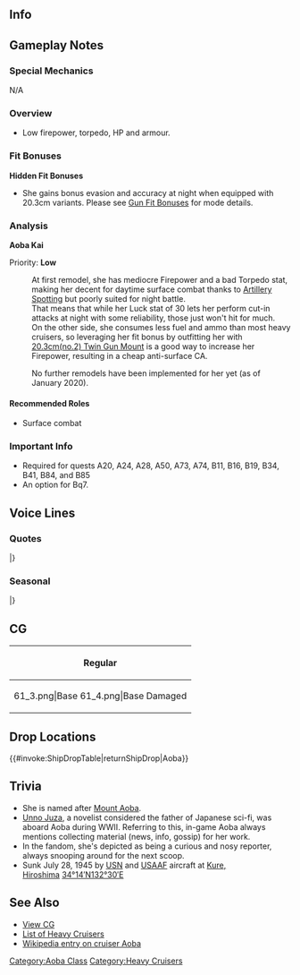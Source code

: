 ==Info==
{{KanmusuInfo|ID=054}}
{{KanmusuInfo|ID=054a}}

==Gameplay Notes==
===Special Mechanics===
N/A

===Overview===
* Low firepower, torpedo, HP and armour.

===Fit Bonuses===
{{:{{BASEPAGENAME}}/Equipment Bonuses}}
{{clear}}

'''Hidden Fit Bonuses'''
* She gains bonus evasion and accuracy at night when equipped with 20.3cm variants. Please see [[Gun Fit Bonuses]] for mode details.

===Analysis===
'''Aoba Kai'''

Priority: '''Low'''

:At first remodel, she has mediocre Firepower and a bad Torpedo stat, making her decent for daytime surface combat thanks to [[Artillery Spotting]] but poorly suited for night battle.
:That means that while her Luck stat of 30 lets her perform cut-in attacks at night with some reliability, those just won't hit for much.
:On the other side, she consumes less fuel and ammo than most heavy cruisers, so leveraging her fit bonus by outfitting her with [[20.3cm(no.2) Twin Gun Mount]] is a good way to increase her Firepower, resulting in a cheap anti-surface CA.


:No further remodels have been implemented for her yet (as of January 2020).


====Recommended Roles====
* Surface combat

===Important Info===
* Required for quests A20, A24, A28, A50, A73, A74, B11, B16, B19, B34, B41, B84, and B85
* An option for Bq7.

==Voice Lines==
===Quotes===
{{ShipquoteHeader}}
{{ShipquoteKai
|scenario = Introduction
|origin = ども、恐縮です、青葉ですぅ！一言お願いします！
|translation = I'm Aoba, thanks for your time! May I please have a few words?<ref>She behaves like a journalist.</ref>
|audio = Aoba-Introduction.ogg
}}
{{ShipquoteKai
|scenario = Library
|origin = 青葉です。トラック諸島方面へ進出して、中部太平洋作戦を支えました。
従軍作家さんも乗り込んで青葉のスタッフの仕事ぶりを取材したことも。
最期の時は、呉の港で。動かす油もなかったけど、青葉、頑張りました！
|translation = I'm Aoba. I supported operations in the Central Pacific by advancing into the Truk Archipelago.
I even had a war correspondent board and interview my staff on life aboard.<ref>Referring to [https://en.wikipedia.org/wiki/Unno_Juza Unno Juuza] who wrote a book based on his experiences called [https://www.amazon.co.jp/%E8%B5%A4%E9%81%93%E5%8D%97%E4%B8%8B-%E4%B8%AD%E5%85%AC%E6%96%87%E5%BA%AB-%E6%B5%B7%E9%87%8E-%E5%8D%81%E4%B8%89/dp/412204233X Sekidou Nanka] (Southwards to the Equator).</ref>
At the end, I was at the harbour in Kure. I did my best even though I didn't have any fuel to move!<ref>She ended her career as a floating anti-air battery in Kure Harbour.</ref>
|audio = Aoba-Library.ogg
}}
{{ShipquoteKai
|scenario = Secretary 1
|origin = 何なに？なんの話ですかぁ？
|translation = What is it? You got a story for me?
|audio = Aoba-Secretary_1.ogg
}}
{{ShipquoteKai
|scenario = Secretary 2
|origin = 司令官、青葉、見ちゃいました…
|translation = I saw that, Commander...
|audio = Aoba-Secretary_2.ogg
}}
{{ShipquoteKai
|scenario = Secretary 3
|origin = …気になるんですかぁ？いい情報ありますよぉ？
|translation = ...Are you interested? I have some nice information you know?
|audio = Aoba-Secretary_3.ogg
}}
{{ShipquoteKai
|scenario = Wedding
|origin = 青葉、ホントは敵じゃなくて司令官だけ見ていたいんだけどなあ　…な、なんてねっ！
|translation = Truthfully, I don't want to watch the enemy but just watch you, Commander... J-just kidding!
|audio = Aoba-Wedding.ogg
}}
{{ShipquoteKai
|scenario = Player's Score
|origin = 連絡みたい？なんだろ？なんだろ？
|translation = Looks like a message? What is it? What is it?
|audio = Aoba-Looking_At_Scores.ogg
}}
{{ShipquoteKai
|scenario = Joining the Fleet
|origin = 青葉取材、…いえ出撃しまーす。
|translation = Aoba, covering... No, sortieing.<ref>As in covering an event or news story.</ref>
|audio = Aoba-Joining_A_Fleet.ogg
}}
{{ShipquoteKai
|scenario = Equipment 1
|origin = よーし、もっと働けます。<ref>Shared with Supply.</ref>
|translation = Alright, I can work some more.
|audio = Aoba-Equipment_1.ogg
}}
{{ShipquoteKai
|scenario = Equipment 2
|origin = これでとっても取材…いぇ戦闘しやすくなりました！
|translation = This will make covering... No, fighting easier!
|audio = Aoba-Equipment_2.ogg
}}
{{ShipquoteKai
|scenario = Equipment 3
|origin = きょーしゅくです！<ref>Shared with Secretary Married.</ref>
|translation = Many thanks!
|audio = Aoba-Equipment_3.ogg
}}
{{ShipquoteKai
|scenario = Docking (Minor Damage)
|origin = 青葉、じっとしてられないな。
|translation = I just can't sit still.
|audio = Aoba-Docking_Minor.ogg
}}
{{ShipquoteKai
|scenario = Docking (Major Damage)
|origin = ちょおっと深入りしすぎたようです。
|translation = Looks like I got a bit too involved.
|audio = Aoba-Docking_Major.ogg
}}
{{ShipquoteKai
|scenario = Construction
|origin = 情報によると、新しい船が進水したみたいですよ。
|translation = According to my information, it looks like a new ship has been launched.
|audio = Aoba-Construction.ogg
}}
{{ShipquoteKai
|scenario = Returning from Sortie
|origin = 艦隊が帰投しますねぇ。インタビュー、する？
|translation = The fleet has returned to port. Can I have an interview?
|audio = Aoba-Returning_From_Sortie.ogg
}}
{{ShipquoteKai
|scenario = Starting a Sortie
|origin = 第一遊撃部隊、出撃ですねぇ？
|translation = 1st Mobile Force, sortieing right?<ref>Referring to Admiral Kurita's Center Force at the [https://en.wikipedia.org/wiki/Battle_of_Leyte_Gulf Battle of Leyte Gulf].</ref>
|audio = Aoba-Starting_A_Sortie.ogg
}}
{{ShipquoteKai
|scenario = Starting a Battle
|origin = よく見えますねぇ。
|translation = Take a good look.
|audio = Aoba-Battle_Start.ogg
}}
{{ShipquoteKai
|scenario = Attack
|origin = 敵は、まだこちらに気づいてないよ～
|translation = The enemy still hasn't noticed us~
|audio = Aoba-Attack.ogg
}}
{{ShipquoteKai
|scenario = Daytime Spotting/ Night Battle Attack
|origin = 索敵も砲撃も雷撃も。青葉にお任せ！
|translation = Spotting the enemy, gun attacks or torpedo attacks. Leave it all to me!
|audio = Aoba-Night_Attack.ogg
}}
{{ShipquoteKai
|scenario = Night Battle
|origin = さあ、青葉も追撃しちゃうぞ！
|translation = Now, I'll be pursuing them!
|audio = Aoba-Night_Battle.ogg
}}
{{ShipquoteKai
|scenario = MVP
|origin = お役に立てて嬉しいです！また青葉をよろしくね。
|translation = I'm happy I was able to be of use! I'll continue to be in your care!
|audio = Aoba-MVP.ogg
}}
{{ShipquoteKai
|scenario = Minor Damage 1
|origin = しまった！
|translation = Shit!
|audio = Aoba-Minor_Damage_1.ogg
}}
{{ShipquoteKai
|scenario = Minor Damage 2
|origin = くぅっ！
|translation = Gah!
|audio = Aoba-Minor_Damage_2.ogg
}}
{{ShipquoteKai
|scenario = Major Damage
|origin = 火力が…火力がちょこっと足りないのかしら…
|translation = I think... I think that wasn't enough firepower...
|audio = Aoba-Major_Damage.ogg
}}
{{ShipquoteKai
|scenario = Sunk
|origin = 沈むのは…呉鎮守府でって…決めてたんだけどな…
|translation = I was thinking... that I'd like to sink... at Kure Base...<ref>She was sunk by bombs from US planes at Kure Harbour.</ref>
|audio = Aoba-Sunk.ogg
}}
|} <references/>

{{clear}}

===Seasonal===
{{SeasonalHeaderOld}}
{{SeasonalQuote
|scenario = [[Seasonal/Valentine%27s_Day_2016|Valentine’s Day 2016]]
|origin = 司令官、ども恐縮です。青葉のチョコ差し上げます。おぉ？いい顔！いただきます。
|translation =	Hello and thanks for your time, Commander. I have some chocolates for you. Ooh? That’s a nice look! Thanks for that.
|audio = Aoba_Valentine_Sec2.ogg
|notes = Secretary 1
}}
{{SeasonalQuote
|scenario = [[Seasonal/Valentine%27s_Day_2016|Valentine’s Day 2016]]
|origin = えぇ？今の写真ですか？青葉艦隊新聞に使わせていただこうかと…えぇ？だめ？がぁーん！
|translation =	Eh? That photo I just took? I was going to publish it in my Fleet Newspaper… Eh? I can’t? Awwww!
|audio = Aoba_Valentine_Sec1.ogg
|notes = Secretary 2
}}
{{SeasonalQuote
|scenario = [[Seasonal/White_Day_2016|White Day 2016]]
|origin = これをチョコのお返しに？あぁ、すみません。渡しているとこ撮りたいので、もっかい渡してもらっていいでしょうか？あぁ、そこですぅ！ふぅー！
|translation =	Is this in return for the chocolates? Ah, excuse me. I’d like to take a photo of this moment so can you please give it to me again? Ah, right there! Whew~!
|audio = Aoba_White_Day_2016.ogg
|notes = 
}}
{{SeasonalQuote
|scenario = [[Seasonal/Coming_of_Spring_2016|Spring 2016]]
|origin = おぉ、六戦隊でお花見ですか？いいですな。青葉も記録として参加します！お料理も豪華ですね！鳳翔さん製？それは、それは。
|translation =	Oh, cherry blossom viewing with the 6th Squadron? Sounds good. I’ll join in to record it! The food looks amazing! Houshou made it? Well, well.
|audio = Aoba_Spring_2016_Sec1.mp3
|notes = 
}}
{{SeasonalQuote
|scenario = [[Seasonal/Third_Anniversary|3rd Anniversary]]
|origin = ども、司令官、恐縮です！艦隊はついに三周年を向かえ、四年目の戦いに突入するようです！記念に一枚ください！恐縮です！
|translation =	Hello and thanks for your time, Commander! The fleet has reached it’s 3rd Anniversary and is charging straight into it’s 4th year! Let me take a photo to commemorate this! Thank you!
|audio = Aoba_3rd_Anniversary_Sec1.mp3
|notes = 
}}
{{SeasonalQuote
|scenario = [[Seasonal/Rainy_Season_2016|Rainy Season 2016]]
|origin = おぁ、ガサ、そのアンニュイな表情いいね～。いただきぃ！…えぇ？あぁ！？青葉のカメラ返してよお！なんで青葉を撮るのさあ！？青葉はいいんだよぉ！！
|translation =	Oh, that expression of ennui is great, Gasa. Let me grab a picture! …Eh? Ah!? Give me back my camera! Why are you taking pictures of me!? I don’t need you to!!
|audio = Aoba_Rainy_Season_2016_Sec1.mp3
|notes = 
}}
{{SeasonalQuote
|scenario = [[Seasonal/Early_Summer_2016|Early Summer 2016]]
|origin = 段々暑くなってきましたねぇ。今年も夏が来るんですねぇ。この季節は、少ぉし、呉の最後の夏を、思い出しますね……。
|translation =	It’s getting hotter and hotter. Summer is here again. This time of year reminds me a bit of that last summer in Kure…<ref>She was rendered unsalvageable by air raids while sitting at the bottom of Kure harbour on July 1945.</ref>
|audio = Aoba_Early_Summer_Sec1_2016.ogg
|notes = 
}}
{{SeasonalQuote
|scenario = [[Seasonal/Summer_2016|Midsummer 2016]]
|origin = おぉ！夏真っ盛り！艦娘の水着モードも満っ開ですねぇ！いいですねぇ。華やかです！えぇ、ガサ？何？あぁ、青葉も？いや、いいよぉ。
|translation =	Oooh! Summer is in full swing! And the girls have gone all out with their swimsuits, too! Looking good, so showy! Eh, Gasa? What's up? M- Me too? No, I'm fine!
|audio = Aoba_Sec1_Midsummer_2016.ogg
|notes = 
}}
{{SeasonalQuote
|scenario = [[Seasonal/Autumn_2016|Autumn 2016]]
|origin = なんだかんだで秋ですねぇ。秋は食べ物が美味しい季節です。いやぁ、いいですねぇ。
|translation =	It’s more or less autumn. Autumn is the season for delicious food. That’s so nice.
|audio = Aoba_Autumn_2016_Sec1.mp3
|notes = 
}}
{{SeasonalQuote
|scenario = [[Seasonal/Saury_2016|Saury Festival 2016]]
|origin = 秋刀魚漁が本格化しました！ここは秋刀魚漁支援艦隊に同行して、密着取材しなくては！青葉、出撃…いや、取材しまぁすぅ！
|translation =	Saury fishing is in full swing!  I’ll now accompany the Saury Fishing Support Fleet and cover their activites! Aoba, sortieing… No, reporting!
|audio = Aoba_Sec1_Saury_2016.mp3
|notes = 
}}
{{SeasonalQuote
|scenario = [[Seasonal/Christmas_2016|Christmas 2016]]
|origin = おぁー、確かに、 このターキーというのは美味しいですね、司令官！えぇ、「対空監視、厳ニセヨ」？ わぁ、なんだよ？何で味方機がぁ！？
|translation =	Ooooh, this turkey is definitely delicious, Commander. Eh, “Be on high anti-air alert”? Whoaa, what? Why are the friendly planes…!?
|audio = Aoba_Christmas_2016_Sec1.mp3
|notes = 
}}
{{SeasonalQuote
|scenario = [[Seasonal/End_of_Year_2016|End of Year 2016]]
|origin = がさ、その表情いいね。ミニと箒、いや意外とマッチするよ。もういちまいちょうだい！あぁ、司令官。いや、これから雑巾だけです。
|translation =	That’s a nice look, Gasa. The broom matches surprisingly well with your miniskirt. Let me take another one! Ah, Commander. No, we’re just about to start wiping the floors.
|audio = Aoba_End_Of_Year_2016_Sec1.mp3
|notes = 
}}
{{SeasonalQuote
|scenario = [[Seasonal/New_Year_2017|New Year 2017]]
|origin = ども、あけましておめでとう！青葉です！本年も取材活度へご協力、とうぞよろしくお願いします。
|translation =	Hello and Happy New Year! I’m Aoba! I’m counting on your cooperation again for the coming year’s coverage!
|audio = Aoba_New_Year_2017_sec1.mp3
|notes = 
}}
{{SeasonalQuote
|scenario = [[Seasonal/Fourth_Anniversary|4th Anniversary]]
|origin = ども、司令官、恐縮です！艦隊はついに四周年を迎え、五年目の戦えに突入するようです！記念に一枚下さい！恐縮です！
|translation =	Hello and thanks for your time, Commander! The fleet’s 4th Anniversary is finally here, and is challenging it’s 5th year! Let me take a picture to commemorate this! Thanks!
|audio = Aoba_4th_Anniversary_Sec1_2017.mp3
|notes = 
}}
{{SeasonalQuote
|scenario = [[Seasonal/Fifth_Anniversary|5th Anniversary]]
|origin = ども、恐縮です。司令官、今日は青葉の取材によればとっても大事な日ですよ。
|translation =	Hello and thanks for your time. Today is a very important day according to my sources, Commander.
|audio = Aoba_5th_Anniversary_Sec1.mp3
|notes = 
}}
{{SeasonalQuote
|scenario = [[Seasonal/Setsubun_2019|Setsubun 2019]]
|origin = 節分ですね。えっと、今年の鬼はっと…い、いた！がさ！？青葉鬼じゃないから！ほら、腕章見て、報道だから！ひ、ひいぃ！
|translation =	It's Setsubun. Let's see, this year's Oni is... O-ow! Gasa!? I'm not the Oni! Look at this armband, I'm doing a news report! E-eeeek!
|audio = Aoba_Setsubun_2019_Sec1.mp3
|notes = 
}}
|}<references/>

{{clear}}

==CG==
{| class="mw-collapsible mw-collapsed wikitable" style="width: 100%;"
!Regular
|-
|<gallery>
61_3.png|Base
61_4.png|Base Damaged
</gallery>
|}

==Drop Locations==
{{#invoke:ShipDropTable|returnShipDrop|Aoba}}

==Trivia==
*She is named after [https://ja.wikipedia.org/wiki/%E9%9D%92%E8%91%89%E5%B1%B1_(%E4%BA%AC%E9%83%BD%E5%BA%9C%E3%83%BB%E7%A6%8F%E4%BA%95%E7%9C%8C) Mount Aoba].
*[[wikipedia:Unno Juza|Unno Juza]], a novelist considered the father of Japanese sci-fi, was aboard Aoba during WWII. Referring to this, in-game Aoba always mentions collecting material (news, info, gossip) for her work.
*In the fandom, she's depicted as being a curious and nosy reporter, always snooping around for the next scoop. 
*Sunk July 28, 1945 by [http://en.wikipedia.org/wiki/USN USN] and [http://en.wikipedia.org/wiki/USAAF USAAF] aircraft at [http://en.wikipedia.org/wiki/Kure,_Hiroshima Kure, Hiroshima] [http://tools.wmflabs.org/geohack/geohack.php?pagename=Japanese_cruiser_Aoba&params=34_14_N_132_30_E_ 34°14′N132°30′E]

==See Also==
*[[{{PAGENAME}}/Gallery|View {{PAGENAME}} CG]]
*[[EliteCA|List of Heavy Cruisers]]
*[[wikipedia:Japanese_cruiser_Aoba|Wikipedia entry on cruiser Aoba]]
{{shiplist}}
[[Category:Aoba Class]]
[[Category:Heavy Cruisers]]